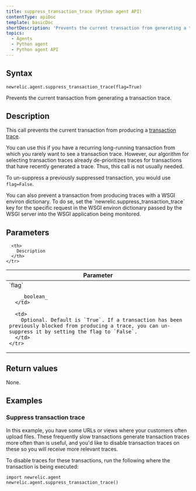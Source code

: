 ```yaml
---
title: suppress_transaction_trace (Python agent API)
contentType: apiDoc
template: basicDoc
shortDescription: 'Prevents the current transaction from generating a transaction trace. '
topics:
  - Agents
  - Python agent
  - Python agent API
---
```


## Syntax

```
newrelic.agent.suppress_transaction_trace(flag=True)
```

Prevents the current transaction from generating a transaction trace.

## Description

This call prevents the current transaction from producing a [transaction trace](/docs/apm/transactions/transaction-traces/introduction-transaction-traces).

You can use this if you have a recurring long-running transaction from which you rarely want to see a transaction trace. However, our algorithm for selecting transaction traces already de-prioritizes traces for transactions that have recently generated a trace. Thus, this call is not usually needed.

To un-suppress a previously suppressed transaction, you would use `flag=False`.

<Callout variant="tip">
  You can also prevent a transaction from producing traces with a WSGI environ dictionary. To do se, set the `newrelic.suppress_transaction_trace` key for the specific request in the WSGI environ dictionary passed by the WSGI server into the WSGI application being monitored.
</Callout>

## Parameters

<Table>
  <thead>
    <tr>
      <th width="25%">
        Parameter
      </th>

      <th>
        Description
      </th>
    </tr>
  </thead>

  <tbody>
    <tr>
      <td>
        `flag`

        _boolean_
      </td>

      <td>
        Optional. Default is `True`. If a transaction has been previously blocked from producing a trace, you can un-suppress it by setting the flag to `False`.
      </td>
    </tr>
  </tbody>
</Table>

## Return values

None.

## Examples

### Suppress transaction trace

In this example, you have some URLs or views where your customers often upload files. These frequently slow transactions generate transaction traces more often than is useful, and you'd like to disable transaction traces on these so you will receive more relevant traces.

To disable traces for these transactions, run the following where the transaction is being executed:

```
import newrelic.agent
newrelic.agent.suppress_transaction_trace()
```
